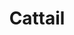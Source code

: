 ---
title: Cattail
published: 2021-06-27
description: ''
image: '0.png'
tags: [illu]
category: 'misc'
draft: false 
---